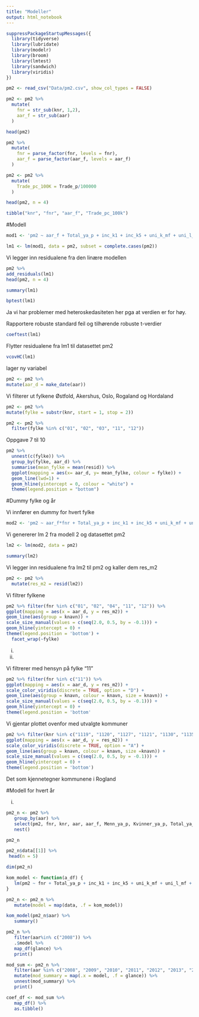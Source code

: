 ```yaml
---
title: "Modeller"
output: html_notebook
---
```


```r
suppressPackageStartupMessages({
  library(tidyverse)
  library(lubridate)
  library(modelr)
  library(broom)
  library(lmtest)
  library(sandwich)
  library(viridis)
})
```

```r
pm2 <- read_csv("Data/pm2.csv", show_col_types = FALSE)
```

```r
pm2 <- pm2 %>% 
  mutate(
    fnr = str_sub(knr, 1,2),
    aar_f = str_sub(aar)
  )
```

```r
head(pm2)
```

```r
pm2 %>% 
  mutate(
    fnr = parse_factor(fnr, levels = fnr),
    aar_f = parse_factor(aar_f, levels = aar_f)
  )
```

```r
pm2 <- pm2 %>% 
  mutate(
    Trade_pc_100K = Trade_p/100000
  ) 
```

```r
head(pm2, n = 4)
```

```r
tibble("knr", "fnr", "aar_f", "Trade_pc_100k")
```

\#Modell

```r
mod1 <- 'pm2 ~ aar_f + Total_ya_p + inc_k1 + inc_k5 + uni_k_mf + uni_l_mf + Trade_pc_100K'
```

```r
lm1 <- lm(mod1, data = pm2, subset = complete.cases(pm2))
```

Vi legger inn residualene fra den linære modellen

```r
pm2 %>% 
add_residuals(lm1)
head(pm2, n = 4)
```

```r
summary(lm1)
```

```r
bptest(lm1)
```

Ja vi har problemer med heteroskedasiteten her pga at verdien er for
høy.

Rapportere robuste standard feil og tilhørende robuste t-verdier

```r
coeftest(lm1)
```

Flytter residualene fra lm1 til datasettet pm2

```r
vcovHC(lm1)
```

lager ny variabel

```r
pm2 <- pm2 %>%
mutate(aar_d = make_date(aar))
```

Vi filterer ut fylkene Østfold, Akershus, Oslo, Rogaland og Hordaland

```r
pm2 <- pm2 %>%
mutate(fylke = substr(knr, start = 1, stop = 2))
```

```r
pm2 <- pm2 %>% 
  filter(fylke %in% c("01", "02", "03", "11", "12"))
```

Oppgave 7 til 10

```r
pm2 %>% 
  unnest(c(fylke)) %>% 
  group_by(fylke, aar_d) %>% 
  summarise(mean_fylke = mean(resid)) %>% 
  ggplot(mapping = aes(x= aar_d, y= mean_fylke, colour = fylke)) +
  geom_line(lwd=1) +
  geom_hline(yintercept = 0, colour = "white") +
  theme(legend.position = "bottom")
```

#Dummy fylke og år

Vi innfører en dummy for hvert fylke

```r
mod2 <- 'pm2 ~ aar_f*fnr + Total_ya_p + inc_k1 + inc_k5 + uni_k_mf + uni_l_mf + Trade_pc_100K'
```

Vi genererer lm 2 fra modell 2 og datasettet pm2

```r
lm2 <- lm(mod2, data = pm2)
```

```r
summary(lm2)
```

Vi legger inn residualene fra lm2 til pm2 og kaller dem res_m2

```r
pm2 <- pm2 %>%
  mutate(res_m2 = resid(lm2))
```

Vi filtrer fylkene

```r
pm2 %>% filter(fnr %in% c("01", "02", "04", "11", "12")) %>%
ggplot(mapping = aes(x = aar_d, y = res_m2)) +
geom_line(aes(group = knavn)) +
scale_size_manual(values = c(seq(2.0, 0.5, by = -0.1))) +
geom_hline(yintercept = 0) +
theme(legend.position = 'bottom') +
  facet_wrap(~fylke)
```

i.  

ii. 

Vi filtrerer med hensyn på fylke "11"

```r
pm2 %>% filter(fnr %in% c("11")) %>%
ggplot(mapping = aes(x = aar_d, y = res_m2)) +
scale_color_viridis(discrete = TRUE, option = "D") +
geom_line(aes(group = knavn, colour = knavn, size = knavn)) +
scale_size_manual(values = c(seq(2.0, 0.5, by = -0.1))) +
geom_hline(yintercept = 0) +
theme(legend.position = 'bottom'
```

Vi gjentar plottet ovenfor med utvalgte kommuner

```r
pm2 %>% filter(knr %in% c("1119", "1120", "1127", "1121", "1130", "1135", "1106", "1149")) %>%
ggplot(mapping = aes(x = aar_d, y = res_m2)) +
scale_color_viridis(discrete = TRUE, option = "A") +
geom_line(aes(group = knavn, colour = knavn, size =knavn)) +
scale_size_manual(values = c(seq(2.0, 0.5, by = -0.1))) +
geom_hline(yintercept = 0) +
theme(legend.position = 'bottom')
```

Det som kjennetegner kommunene i Rogland

\#Modell for hvert år

i.  

```r
pm2_n <- pm2 %>% 
   group_by(aar) %>%
   select(pm2, fnr, knr, aar, aar_f, Menn_ya_p, Kvinner_ya_p, Total_ya_p, inc_k1, inc_k5, uni_k_mf, uni_l_mf, Trade_pc_100K) %>% 
   nest()
```

```r
pm2_n
```

```r
pm2_n$data[[1]] %>%
 head(n = 5)
```

```r
dim(pm2_n)
```

```r
kom_model <- function(a_df) {
   lm(pm2 ~ fnr + Total_ya_p + inc_k1 + inc_k5 + uni_k_mf + uni_l_mf + Trade_pc_100K, data = pm2)
}
```

```r
pm2_n <- pm2_n %>% 
   mutate(model = map(data, .f = kom_model)) 
```

```r
kom_model(pm2_n$aar) %>% 
   summary()
```

```r
pm2_n %>% 
   filter(aar%in% c("2008")) %>% 
   .$model %>% 
   map_df(glance) %>% 
   print()
```

```r
mod_sum <- pm2_n %>% 
   filter(aar %in% c("2008", "2009", "2010", "2011", "2012", "2013", "2014", "2015", "2016", "2017")) %>% 
   mutate(mod_summary = map(.x = model, .f = glance)) %>% 
   unnest(mod_summary) %>% 
   print()
```

```r
coef_df <- mod_sum %>% 
   map_df() %>% 
   as.tibble()
```
